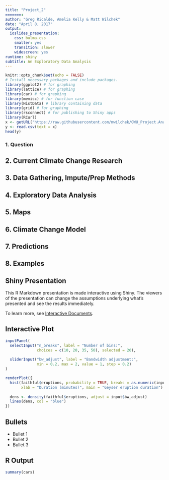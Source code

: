 ```yaml
---
title: "Project_2"
=======:
author: "Greg Ricalde, Amelia Kelly & Matt Wilchek"
date: "April 8, 2017"
output:
  ioslides_presentation:
    css: bulma.css
    smaller: yes
    transition: slower
    widescreen: yes
runtime: shiny
subtitle: An Exploratory Data Analysis
---
```


```r
knitr::opts_chunk$set(echo = FALSE)
# Install necessary packages and include packages.
library(ggplot2) # for graphing
library(lattice) # for graphing
library(car) # for graphing
library(memisc) # for function case
library(HistData) # library containing data
library(grid) # for graphing
library(rsconnect) # for publishing to Shiny apps
library(RCurl)
x <- getURL("https://raw.githubusercontent.com/mwilchek/GWU_Project.AnalyzingClimateChange/master/GlobalTemperatures.csv")
y <- read.csv(text = x)
head(y)

```

### 1. Question

## 2. Current Climate Change Research

## 3. Data Gathering, Impute/Prep Methods
  
## 4. Exploratory Data Analysis

## 5. Maps

## 6. Climate Change Model

## 7. Predictions

## 8. Examples

## Shiny Presentation

This R Markdown presentation is made interactive using Shiny. The viewers of the presentation can change the assumptions underlying what's presented and see the results immediately. 

To learn more, see [Interactive Documents](http://rmarkdown.rstudio.com/authoring_shiny.html).

## Interactive Plot

```r
inputPanel(
  selectInput("n_breaks", label = "Number of bins:",
              choices = c(10, 20, 35, 50), selected = 20),
  
  sliderInput("bw_adjust", label = "Bandwidth adjustment:",
              min = 0.2, max = 2, value = 1, step = 0.2)
)

renderPlot({
  hist(faithful$eruptions, probability = TRUE, breaks = as.numeric(input$n_breaks),
       xlab = "Duration (minutes)", main = "Geyser eruption duration")
  
  dens <- density(faithful$eruptions, adjust = input$bw_adjust)
  lines(dens, col = "blue")
})
```

## Bullets

- Bullet 1
- Bullet 2
- Bullet 3

## R Output

```r
summary(cars)
```


